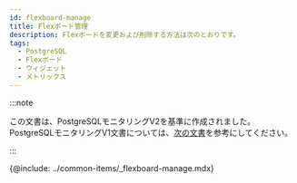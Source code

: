 ```yaml
---
id: flexboard-manage
title: Flexボード管理
description: Flexボードを変更および削除する方法は次のとおりです。
tags:
  - PostgreSQL
  - Flexボード
  - ウィジェット
  - メトリックス
---
```


:::note

この文書は、PostgreSQLモニタリングV2を基準に作成されました。PostgreSQLモニタリングV1文書については、[次の文書](../postgresql-v1/flexboard-manage)を参考にしてください。

:::

{@include: ../common-items/_flexboard-manage.mdx}
